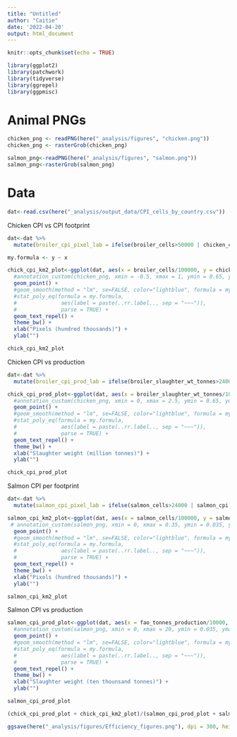 ```yaml
---
title: "Untitled"
author: "Caitie"
date: '2022-04-20'
output: html_document
---
```


```r
knitr::opts_chunk$set(echo = TRUE)
```

```r
library(ggplot2)
library(patchwork)
library(tidyverse)
library(ggrepel)
library(ggpmisc)
```

# Animal PNGs

```r
chicken_png <- readPNG(here("_analysis/figures", "chicken.png"))
chicken_png <- rasterGrob(chicken_png)
```

```r
salmon_png<-readPNG(here("_analysis/figures", "salmon.png"))
salmon_png<-rasterGrob(salmon_png)
```

# Data
```r
dat<-read.csv(here("_analysis/output_data/CPI_cells_by_country.csv"))
```

Chicken CPI vs CPI footprint

```r
dat<-dat %>% 
  mutate(broiler_cpi_pixel_lab = ifelse(broiler_cells>50000 | chicken_cpi > 0.1, as.character(Country), NA))

my.formula <- y ~ x

chick_cpi_km2_plot<-ggplot(dat, aes(x = broiler_cells/100000, y = chicken_cpi, label = broiler_cpi_pixel_lab)) + 
  #annotation_custom(chicken_png, xmin = -0.5, xmax = 1, ymin = 0.65, ymax=0.75) +
  geom_point() +
  #geom_smooth(method = "lm", se=FALSE, color="lightblue", formula = my.formula) +
  #stat_poly_eq(formula = my.formula, 
  #              aes(label = paste(..rr.label.., sep = "~~~")), 
  #              parse = TRUE) +
  geom_text_repel() + 
  theme_bw() +
  xlab("Pixels (hundred thousands)") +
  ylab("") 

chick_cpi_km2_plot
```
Chicken CPI vs production


```r
dat<-dat %>% 
  mutate(broiler_cpi_prod_lab = ifelse(broiler_slaughter_wt_tonnes>240000000 | chicken_cpi > 0.07, as.character(Country), NA))

chick_cpi_prod_plot<-ggplot(dat, aes(x = broiler_slaughter_wt_tonnes/1000000, y = chicken_cpi, label = broiler_cpi_prod_lab)) +
  #annotation_custom(chicken_png, xmin = 0, xmax = 2.5, ymin = 0.65, ymax=0.75) +
  geom_point() +
  #geom_smooth(method = "lm", se=FALSE, color="lightblue", formula = my.formula) +
  #stat_poly_eq(formula = my.formula, 
  #              aes(label = paste(..rr.label.., sep = "~~~")), 
  #              parse = TRUE) +
  geom_text_repel() + 
  theme_bw() +
  xlab("Slaughter weight (million tonnes)") +
  ylab("") 

chick_cpi_prod_plot
```

Salmon CPI per footprint

```r
dat<-dat %>% 
  mutate(salmon_cpi_pixel_lab = ifelse(salmon_cells>24000 | salmon_cpi > 0.005, as.character(Country), NA))

salmon_cpi_km2_plot<-ggplot(dat, aes(x = salmon_cells/100000, y = salmon_cpi, label = salmon_cpi_pixel_lab)) +
 # annotation_custom(salmon_png, xmin = 0, xmax = 0.35, ymin = 0.035, ymax=0.045) +
  geom_point() +
  #geom_smooth(method = "lm", se=FALSE, color="lightblue", formula = my.formula) +
  #stat_poly_eq(formula = my.formula, 
  #              aes(label = paste(..rr.label.., sep = "~~~")), 
  #              parse = TRUE) +
  geom_text_repel() + 
  theme_bw() +
  xlab("Pixels (hundred thousands)") +
  ylab("") 

salmon_cpi_km2_plot
```
 Salmon CPI vs production
 
```r
salmon_cpi_prod_plot<-ggplot(dat, aes(x = fao_tonnes_production/10000, y = salmon_cpi, label = Country)) +
  #annotation_custom(salmon_png, xmin = 0, xmax = 20, ymin = 0.035, ymax=0.045) +
  geom_point() +
  #geom_smooth(method = "lm", se=FALSE, color="lightblue", formula = my.formula) +
  #stat_poly_eq(formula = my.formula, 
  #              aes(label = paste(..rr.label.., sep = "~~~")), 
  #              parse = TRUE) +
  geom_text_repel() + 
  theme_bw() +
  xlab("Slaughter weight (ten thounsand tonnes)") +
  ylab("") 

salmon_cpi_prod_plot
```

```r
(chick_cpi_prod_plot + chick_cpi_km2_plot)/(salmon_cpi_prod_plot + salmon_cpi_km2_plot) +  plot_annotation(tag_levels = 'A')
```

```r
ggsave(here("_analysis/figures/Efficiency_figures.png"), dpi = 300, height = 7, width = 10)
```

